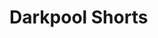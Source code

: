 # Darkpool Shorts


<ul className="grid grid-cols-1 md:grid-cols-2 lg:grid-cols-3 xl:grid-cols-4 gap-4 -ml-6">
<ReferenceCard
    title="Ctb"
    description="Show cost to borrow of stocks. [Source: Stocksera/Interactive Broker]"
    url="/terminal/reference/stocks/dps/ctb"
    command="true"
/>
<ReferenceCard
    title="Dpotc"
    description="Display barchart of dark pool (ATS) and OTC (Non ATS) data. [Source: FINRA]"
    url="/terminal/reference/stocks/dps/dpotc"
    command="true"
/>
<ReferenceCard
    title="Ftd"
    description="Prints latest fails-to-deliver data. [Source: SEC]"
    url="/terminal/reference/stocks/dps/ftd"
    command="true"
/>
<ReferenceCard
    title="Hsi"
    description="Print top stocks being more heavily shorted. HighShortInterest.com provides a convenient sorted database of..."
    url="/terminal/reference/stocks/dps/hsi"
    command="true"
/>
<ReferenceCard
    title="Load"
    description="Load stock ticker to perform analysis on. When the data source is yf, an Indian ticker can be loaded by using..."
    url="/terminal/reference/stocks/dps/load"
    command="true"
/>
<ReferenceCard
    title="Pos"
    description="Get dark pool short positions. [Source: Stockgrid]"
    url="/terminal/reference/stocks/dps/pos"
    command="true"
/>
<ReferenceCard
    title="Prom"
    description="Display dark pool (ATS) data of tickers with growing trades activity using linear regression."
    url="/terminal/reference/stocks/dps/prom"
    command="true"
/>
<ReferenceCard
    title="Psi"
    description="Shows price vs short interest volume. [Source: Quandl/Stockgrid]"
    url="/terminal/reference/stocks/dps/psi"
    command="true"
/>
<ReferenceCard
    title="Shorted"
    description="Print up to 25 top ticker most shorted. [Source: Yahoo Finance]"
    url="/terminal/reference/stocks/dps/shorted"
    command="true"
/>
<ReferenceCard
    title="Sidtc"
    description="Print short interest and days to cover. [Source: Stockgrid]"
    url="/terminal/reference/stocks/dps/sidtc"
    command="true"
/>
<ReferenceCard
    title="Spos"
    description="Shows Net Short Vol. vs Position. [Source: Stockgrid]"
    url="/terminal/reference/stocks/dps/spos"
    command="true"
/>
</ul>

